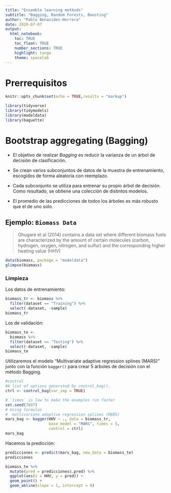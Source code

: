 ```yaml
---
title: "Ensemble learning methods"
subtitle: "Bagging, Random Forests, Boosting"
author: "Pablo Benavides-Herrera"
date: 2020-07-07
output: 
  html_notebook:
    toc: TRUE
    toc_float: TRUE
    number_sections: TRUE
    highlight: tango
    theme: spacelab
---
```

# Prerrequisitos

```r
knitr::opts_chunk$set(echo = TRUE,results = "markup")
```


```r
library(tidyverse)
library(tidymodels)
library(modeldata)
library(baguette)
```


# Bootstrap aggregating (Bagging)

* El objetivo de realizar *Bagging* es reducir la varianza de un árbol de decisión de clasificación.

* Se crean varios subconjuntos de datos de la muestra de entrenamiento, escogidos de forma aleatoria con reemplazo.

* Cada subconjunto se utiliza para entrenar su propio árbol de decisión. Como resultado, se obtiene una colección de distintos modelos.

* El promedio de las predicciones de todos los árboles es más robusto que el de uno solo.

## Ejemplo: `Biomass Data`

> Ghugare et al (2014) contains a data set where different biomass fuels are characterized by the amount of certain molecules (carbon, hydrogen, oxygen, nitrogen, and sulfur) and the corresponding higher heating value (HHV)

```r
data(biomass, package = "modeldata")
glimpse(biomass)
```

### Limpieza

Los datos de entrenamiento:

```r
biomass_tr <- biomass %>%
  filter(dataset == "Training") %>%
  select(-dataset, -sample)
biomass_tr
```

Los de validación:

```r
biomass_te <-
  biomass %>%
  filter(dataset == "Testing") %>%
  select(-dataset, -sample)
biomass_te
```

Utilizaremos el modelo "Multivariate adaptive regression splines (MARS)" junto con la función `bagger()` para crear 5 árboles de decisión con el método Bagging.

```r
#control	
#A list of options generated by control_bag().
ctrl <- control_bag(var_imp = TRUE)

# `times` is low to make the examples run faster
set.seed(7687)
# Using formulas
#  multivariate adaptive regression splines (MARS)
mars_bag <- bagger(HHV ~ ., data = biomass_tr, 
                   base_model = "MARS", times = 5,
                   control = ctrl)
mars_bag
```


Hacemos la predicción:

```r
predicciones <- predict(mars_bag, new_data = biomass_te)
predicciones
```

```r
biomass_te %>% 
  mutate(pred = predicciones$.pred) %>% 
  ggplot(aes(x = HHV, y = pred)) +
  geom_point() +
  geom_abline(slope = 1, intercept = 0)
```





